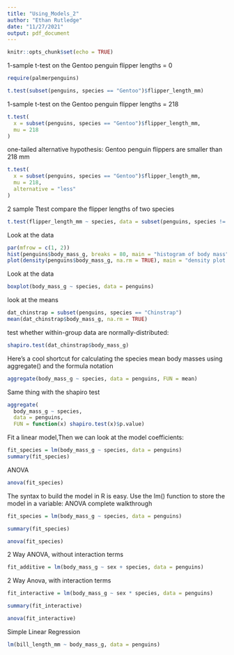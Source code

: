 ```yaml
---
title: "Using_Models_2"
author: "Ethan Rutledge"
date: "11/27/2021"
output: pdf_document
---
```


```r
knitr::opts_chunk$set(echo = TRUE)
```


1-sample t-test on the Gentoo penguin flipper lengths = 0
```r
require(palmerpenguins)

t.test(subset(penguins, species == "Gentoo")$flipper_length_mm)

```
1-sample t-test on the Gentoo penguin flipper lengths = 218
```r
t.test(
  x = subset(penguins, species == "Gentoo")$flipper_length_mm,
  mu = 218
)

```
one-tailed alternative hypothesis: Gentoo penguin flippers are smaller than 218 mm
```r
t.test(
  x = subset(penguins, species == "Gentoo")$flipper_length_mm,
  mu = 218,
  alternative = "less"
)

```
2 sample Ttest compare the flipper lengths of two species
```r
t.test(flipper_length_mm ~ species, data = subset(penguins, species != "Chinstrap"))

```

Look at the data

```r
par(mfrow = c(1, 2))
hist(penguins$body_mass_g, breaks = 80, main = "histogram of body mass", xlab = "body mass (g)")
plot(density(penguins$body_mass_g, na.rm = TRUE), main = "density plot of body mass")

```
Look at the data
```r

boxplot(body_mass_g ~ species, data = penguins)

```
look at the means
```r

dat_chinstrap = subset(penguins, species == "Chinstrap")
mean(dat_chinstrap$body_mass_g, na.rm = TRUE)

```
test whether within-group data are normally-distributed:
```r
shapiro.test(dat_chinstrap$body_mass_g)

```

Here’s a cool shortcut for calculating the species mean body masses using aggregate() and the formula notation
```r
aggregate(body_mass_g ~ species, data = penguins, FUN = mean)

```

Same thing with the shapiro test

```r
aggregate(
  body_mass_g ~ species,
  data = penguins,
  FUN = function(x) shapiro.test(x)$p.value)

```

Fit a linear model,Then we can look at the model coefficients:

```r
fit_species = lm(body_mass_g ~ species, data = penguins)
summary(fit_species)

```
ANOVA
```r
anova(fit_species)

```

The syntax to build the model in R is easy. Use the lm() function to store the model in a variable: ANOVA complete walkthrough

```r
fit_species = lm(body_mass_g ~ species, data = penguins)

summary(fit_species)

anova(fit_species)

```

2 Way ANOVA, without interaction terms

```r
fit_additive = lm(body_mass_g ~ sex + species, data = penguins)

```

2 Way Anova, with interaction terms
```r
fit_interactive = lm(body_mass_g ~ sex * species, data = penguins)

summary(fit_interactive)

anova(fit_interactive)

```

Simple Linear Regression

```r
lm(bill_length_mm ~ body_mass_g, data = penguins)


```





























